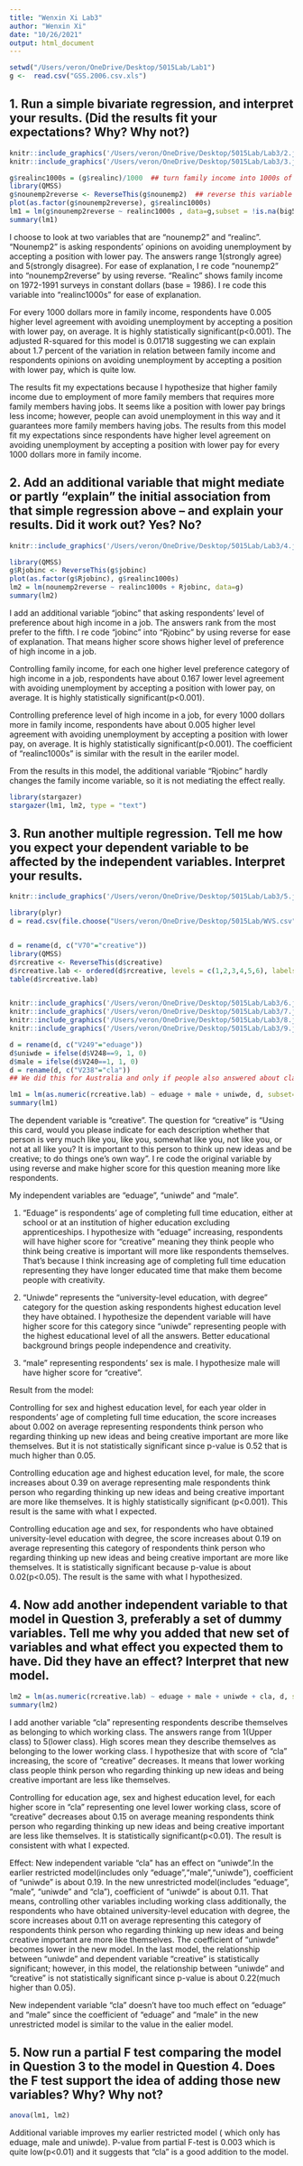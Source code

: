 ---
title: "Wenxin Xi Lab3"
author: "Wenxin Xi"
date: "10/26/2021"
output: html_document
---


```{r setup}
setwd("/Users/veron/OneDrive/Desktop/5015Lab/Lab1")
g <-  read.csv("GSS.2006.csv.xls")
```


## 1. Run a simple bivariate regression, and interpret your results.  (Did the results fit your expectations?  Why?  Why not?)  



```{r}
knitr::include_graphics('/Users/veron/OneDrive/Desktop/5015Lab/Lab3/2.jpg')
knitr::include_graphics('/Users/veron/OneDrive/Desktop/5015Lab/Lab3/3.jpg')
```



```{r}
g$realinc1000s = (g$realinc)/1000  ## turn family income into 1000s of dollars for ease of interpretation
library(QMSS)
g$nounemp2reverse <- ReverseThis(g$nounemp2)  ## reverse this variable for ease of interpretation
plot(as.factor(g$nounemp2reverse), g$realinc1000s) 
lm1 = lm(g$nounemp2reverse ~ realinc1000s , data=g,subset = !is.na(big5c2) )
summary(lm1)
```


I choose to look at two variables that are "nounemp2" and "realinc". "Nounemp2" is asking respondents' opinions on avoiding unemployment by accepting a position with lower pay. The answers range 1(strongly agree) and 5(strongly disagree). For ease of explanation, I re code "nounemp2" into "nounemp2reverse" by using reverse. "Realinc" shows family income on 1972-1991 surveys in constant dollars (base = 1986). I re code this variable into "realinc1000s" for ease of explanation. 

For every 1000 dollars more in family income, respondents have 0.005 higher level agreement with avoiding unemployment by accepting a position with lower pay, on average. It is highly statistically significant(p<0.001). The adjusted R-squared for this model is 0.01718 suggesting we can explain about 1.7 percent of the variation in relation between family income and respondents opinions on avoiding unemployment by accepting a position with lower pay, which is quite low.

The results fit my expectations because I hypothesize that higher family income due to employment of more family members that requires more family members having jobs. It seems like a position with lower pay brings less income; however, people can avoid unemployment in this way and it guarantees more family members having jobs. The results from this model fit my expectations since respondents have higher level agreement on avoiding unemployment by accepting a position with lower pay for every 1000 dollars more in family income. 

## 2. Add an additional variable that might mediate or partly "explain" the initial association from that simple regression above -- and explain your results.  Did it work out?  Yes?  No? 

```{r}
knitr::include_graphics('/Users/veron/OneDrive/Desktop/5015Lab/Lab3/4.jpg')
```


```{r}
library(QMSS)
g$Rjobinc <- ReverseThis(g$jobinc)
plot(as.factor(g$Rjobinc), g$realinc1000s)
lm2 = lm(nounemp2reverse ~ realinc1000s + Rjobinc, data=g)
summary(lm2)
```

I add an additional variable "jobinc" that asking respondents' level of preference about high income in a job. The answers rank from the most prefer to the fifth. I re code "jobinc" into "Rjobinc" by using reverse for ease of explanation. That means higher score shows higher level of preference of high income in a job.

Controlling family income, for each one higher level preference category of high income in a job, respondents have about 0.167 lower level agreement with avoiding unemployment by accepting a position with lower pay, on average. It is highly statistically significant(p<0.001).

Controlling preference level of high income in a job, for every 1000 dollars more in family income, respondents have about 0.005 higher level agreement with avoiding unemployment by accepting a position with lower pay, on average. It is highly statistically significant(p<0.001). The coefficient of "realinc1000s" is similar with the result in the eariler model.

From the results in this model, the additional variable "Rjobinc" hardly changes the family income variable, so it is not mediating the effect really.

```{r}
library(stargazer)
stargazer(lm1, lm2, type = "text")
```


 
## 3. Run another multiple regression.  Tell me how you expect your dependent variable to be affected by the independent variables.  Interpret your results.

```{r}
knitr::include_graphics('/Users/veron/OneDrive/Desktop/5015Lab/Lab3/5.jpg')
```


```{r}
library(plyr)
d = read.csv(file.choose("Users/veron/OneDrive/Desktop/5015Lab/WVS.csv")) 


d = rename(d, c("V70"="creative"))
library(QMSS)
d$rcreative <- ReverseThis(d$creative)
d$rcreative.lab <- ordered(d$rcreative, levels = c(1,2,3,4,5,6), labels = c("not at all like me", "not like me", "a little like me", "somewhat like me", "like me", "very much like me"))
table(d$rcreative.lab)



```
```{r}
knitr::include_graphics('/Users/veron/OneDrive/Desktop/5015Lab/Lab3/6.jpg')
knitr::include_graphics('/Users/veron/OneDrive/Desktop/5015Lab/Lab3/7.jpg')
knitr::include_graphics('/Users/veron/OneDrive/Desktop/5015Lab/Lab3/8.jpg')
knitr::include_graphics('/Users/veron/OneDrive/Desktop/5015Lab/Lab3/9.jpg')
```


```{r}
d = rename(d, c("V249"="eduage"))
d$uniwde = ifelse(d$V248==9, 1, 0)
d$male = ifelse(d$V240==1, 1, 0)
d = rename(d, c("V238"="cla")) 
## We did this for Australia and only if people also answered about cla

lm1 = lm(as.numeric(rcreative.lab) ~ eduage + male + uniwde, d, subset=V2==36 & !is.na(cla))
summary(lm1)


```
 
The dependent variable is "creative". The question for "creative" is "Using this card, would you please indicate for each description whether that person is very much like you, like you, somewhat like you, not like you, or not at all like you? It is important to this person to think up new ideas and be creative; to do things one's own way". I re code the original variable by using reverse and make higher score for this question meaning more like respondents. 

My independent variables are "eduage", "uniwde" and "male". 

1. "Eduage" is respondents' age of completing full time education, either at school or at an institution of higher education excluding apprenticeships. I hypothesize with "eduage" increasing,  respondents will have higher score for "creative" meaning they think people who think being creative is important will more like respondents themselves. That's because I think increasing age of completing full time education representing they have longer educated time that make them become people with creativity. 

2. "Uniwde" represents the "university-level education, with degree" category for the question asking respondents highest education level they have obtained. I hypothesize the dependent variable will have higher score for this category since "uniwde" representing people with the highest educational level of all the answers. Better educational background brings people independence and creativity. 

3. "male" representing respondents' sex is male. I hypothesize male will have higher score for "creative".

Result from the model:

Controlling for sex and highest education level, for each year older in respondents' age of completing full time education, the score increases about 0.002 on average representing respondents think person who regarding thinking up new ideas and being creative important are more like themselves. But it is not statistically significant since p-value is 0.52 that is much higher than 0.05.

Controlling education age and highest education level, for male, the score increases about 0.39 on average representing male respondents think person who regarding thinking up new ideas and being creative important are more like themselves. It is highly statistically significant (p<0.001). This result is the same with what I expected.

Controlling education age and sex, for respondents who have obtained university-level education with degree, the score increases about 0.19 on average representing this category of respondents think person who regarding thinking up new ideas and being creative important are more like themselves. It is statistically significant because p-value is about 0.02(p<0.05). The result is the same with what I hypothesized.

 

## 4. Now add another independent variable to that model in Question 3, preferably a set of dummy variables.  Tell me why you added that new set of variables and what effect you expected them to have.  Did they have an effect?  Interpret that new model.  

```{r}

lm2 = lm(as.numeric(rcreative.lab) ~ eduage + male + uniwde + cla, d, subset=V2==36)
summary(lm2)
```
 
I add another variable "cla" representing respondents describe themselves as belonging to which working class. The answers range from 1(Upper class) to 5(lower class). High scores mean they describe themselves as belonging to the lower working class. I hypothesize that with score of "cla" increasing, the score of "creative" decreases. It means that lower working class people think person who regarding thinking up new ideas and being creative important are less like themselves. 
 
Controlling for education age, sex and highest education level, for each higher score in "cla" representing one level lower working class, score of "creative" decreases about 0.15 on average meaning respondents think person who regarding thinking up new ideas and being creative important are less like themselves. It is statistically significant(p<0.01). The result is consistent with what I expected.

Effect:
New independent variable "cla" has an effect on "uniwde".In the earlier restricted model(includes only "eduage","male","uniwde"), coefficient of "uniwde" is about 0.19. In the new unrestricted model(includes "eduage", "male", "uniwde" and "cla"), coefficient of "uniwde" is about 0.11. That means, controlling other variables including working class additionally, the respondents who have obtained university-level education with degree, the score increases about 0.11 on average representing this category of respondents think person who regarding thinking up new ideas and being creative important are more like themselves. The coefficient of "uniwde" becomes lower in the new model. In the last model, the relationship between "uniwde" and dependent variable "creative" is statistically significant; however, in this model, the relationship between "uniwde" and "creative" is not statistically significant since p-value is about 0.22(much higher than 0.05). 

New independent variable “cla" doesn't have too much effect on "eduage" and "male" since the coefficient of "eduage" and "male" in the new unrestricted model is similar to the value in the ealier model.
 

## 5. Now run a partial F test comparing the model in Question 3 to the model in Question 4.  Does the F test support the idea of adding those new variables?  Why?  Why not? 

```{r}
anova(lm1, lm2)
```
Additional variable improves my earlier restricted model ( which only has eduage, male and uniwde). P-value from partial F-test is 0.003 which is quite low(p<0.01) and it suggests that "cla" is a good addition to the model.
